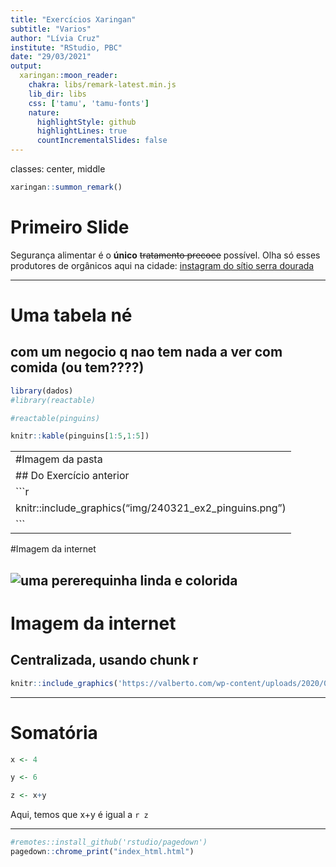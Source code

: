 ---
title: "Exercícios Xaringan"
subtitle: "Varios"
author: "Lívia Cruz"
institute: "RStudio, PBC"
date: "29/03/2021"
output:
  xaringan::moon_reader:
    chakra: libs/remark-latest.min.js
    lib_dir: libs
    css: ['tamu', 'tamu-fonts']
    nature:
      highlightStyle: github
      highlightLines: true
      countIncrementalSlides: false
---
classes: center, middle

```{r setup, include=FALSE}
xaringan::summon_remark()
```

# Primeiro Slide

Segurança alimentar é o **único** ~~tratamento precoce~~ possível.
Olha só esses produtores de orgânicos aqui na cidade: [instagram do sítio serra dourada](https://www.instagram.com/sitioserradourada/)

---

# Uma tabela né

## com um negocio q nao tem nada a ver com comida (ou tem????)


```{r tabela, echo=FALSE, message=FALSE, warning=FALSE}

library(dados)
#library(reactable)

#reactable(pinguins)

knitr::kable(pinguins[1:5,1:5])

```

---
#Imagem da pasta
## Do Exercício anterior
```{r, echo=FALSE, fig.align='center', out.width='80%', out.height='80%'}
knitr::include_graphics("img/240321_ex2_pinguins.png")
```
---

#Imagem da internet 

![uma pererequinha linda e colorida](https://valberto.com/wp-content/uploads/2020/08/macro-photography-frog-feature.jpg)
---
# Imagem da internet 
## Centralizada, usando chunk r

```{r, echo=FALSE, fig.align='center', out.width='80%', out.height='80%'}
knitr::include_graphics('https://valberto.com/wp-content/uploads/2020/08/macro-photography-frog-feature.jpg')
```
---

# Somatória

```{r soma, echo=FALSE}
x <- 4

y <- 6

z <- x+y

```

Aqui, temos que x+y é igual a `r z`

---
```{r, echo=FALSE}

#remotes::install_github('rstudio/pagedown')
pagedown::chrome_print("index_html.html")

```
